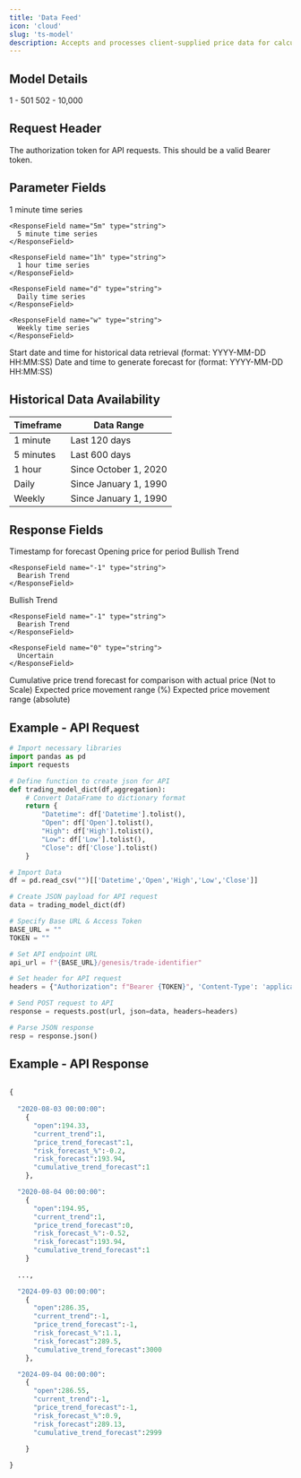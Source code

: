 ```yaml
---
title: 'Data Feed'
icon: 'cloud'
slug: 'ts-model'
description: Accepts and processes client-supplied price data for calculations and analysis.
---
```


## Model Details

<CardGroup cols={2}>
  <Card title="Mandatory Time Periods">
    1 - 501
  </Card>

  <Card title="Optional Time Periods">
    502 - 10,000
  </Card>
</CardGroup>

## Request Header

<ParamField header="Authorization" type="string" required>
  The authorization token for API requests. This should be a valid Bearer token.
</ParamField>

## Parameter Fields

<ParamField body="ticker" type="string" required />

<ParamField body="interval" type="string" required>
  <Expandable title="Options">
    <ResponseField name="1m" type="string">
      1 minute time series
    </ResponseField>

    <ResponseField name="5m" type="string">
      5 minute time series
    </ResponseField>

    <ResponseField name="1h" type="string">
      1 hour time series
    </ResponseField>

    <ResponseField name="d" type="string">
      Daily time series
    </ResponseField>

    <ResponseField name="w" type="string">
      Weekly time series
    </ResponseField>
  </Expandable>
</ParamField>

<ParamField body="historical_data_from" type="string" required>
  <Expandable title="Format">
    <ResponseField name="date_from" type="string">
      Start date and time for historical data retrieval (format: YYYY-MM-DD HH:MM:SS)
    </ResponseField>
  </Expandable>
</ParamField>

<ParamField body="date_to_forecast" type="list" required>
  <Expandable title="Format">
    <ResponseField name="date_to" type="string">
      Date and time to generate forecast for (format: YYYY-MM-DD HH:MM:SS)
    </ResponseField>
  </Expandable>
</ParamField>

## Historical Data Availability

| Timeframe | Data Range            |
| --------- | --------------------- |
| 1 minute  | Last 120 days         |
| 5 minutes | Last 600 days         |
| 1 hour    | Since October 1, 2020 |
| Daily     | Since January 1, 1990 |
| Weekly    | Since January 1, 1990 |

## Response Fields

<ResponseField name="datetime" type="string">
  Timestamp for forecast
</ResponseField>

<ResponseField name="open" type="number">
  Opening price for period
</ResponseField>

<ResponseField name="current_trend_direction" type="number">
  <Expandable title="Responses">
    <ResponseField name="1" type="string">
      Bullish Trend
    </ResponseField>

    <ResponseField name="-1" type="string">
      Bearish Trend
    </ResponseField>
  </Expandable>
</ResponseField>

<ResponseField name="forecasted_trend_direction" type="number">
  <Expandable title="Responses">
    <ResponseField name="1" type="string">
      Bullish Trend
    </ResponseField>

    <ResponseField name="-1" type="string">
      Bearish Trend
    </ResponseField>

    <ResponseField name="0" type="string">
      Uncertain
    </ResponseField>
  </Expandable>
</ResponseField>

<ResponseField name="cumulative_trend_forecast" type="number">
  Cumulative price trend forecast for comparison with actual price (Not to Scale)
</ResponseField>

<ResponseField name="risk_forecast_%" type="number">
  Expected price movement range (%)
</ResponseField>

<ResponseField name="risk_forecast" type="number">
  Expected price movement range (absolute)
</ResponseField>

## Example - API Request

```python
# Import necessary libraries
import pandas as pd
import requests

# Define function to create json for API 
def trading_model_dict(df,aggregation):
    # Convert DataFrame to dictionary format
    return {
        "Datetime": df['Datetime'].tolist(),
        "Open": df['Open'].tolist(),
        "High": df['High'].tolist(),
        "Low": df['Low'].tolist(),
        "Close": df['Close'].tolist()
    }

# Import Data
df = pd.read_csv("")[['Datetime','Open','High','Low','Close']]

# Create JSON payload for API request
data = trading_model_dict(df)

# Specify Base URL & Access Token
BASE_URL = ""
TOKEN = ""

# Set API endpoint URL
api_url = f"{BASE_URL}/genesis/trade-identifier"

# Set header for API request
headers = {"Authorization": f"Bearer {TOKEN}", 'Content-Type': 'application/json'}

# Send POST request to API
response = requests.post(url, json=data, headers=headers)

# Parse JSON response
resp = response.json()
```

## Example - API Response

```python

{
  
  "2020-08-03 00:00:00":
    {
      "open":194.33,
      "current_trend":1,
      "price_trend_forecast":1,
      "risk_forecast_%":-0.2,
      "risk_forecast":193.94,
      "cumulative_trend_forecast":1
    },

  "2020-08-04 00:00:00":
    {
      "open":194.95,
      "current_trend":1,
      "price_trend_forecast":0,
      "risk_forecast_%":-0.52,
      "risk_forecast":193.94,
      "cumulative_trend_forecast":1 
    }
  
  ..., 

  "2024-09-03 00:00:00":
    {
      "open":286.35,
      "current_trend":-1,
      "price_trend_forecast":-1,
      "risk_forecast_%":1.1,
      "risk_forecast":289.5,
      "cumulative_trend_forecast":3000
    },

  "2024-09-04 00:00:00":
    {
      "open":286.55,
      "current_trend":-1,
      "price_trend_forecast":-1,
      "risk_forecast_%":0.9,
      "risk_forecast":289.13,
      "cumulative_trend_forecast":2999

    }
    
}

```